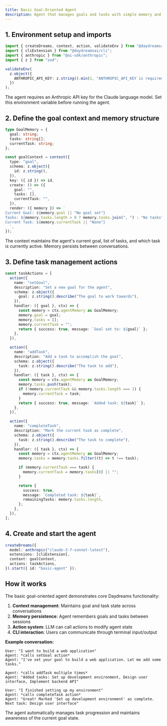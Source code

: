 ```yaml
---
title: Basic Goal-Oriented Agent
description: Agent that manages goals and tasks with simple memory and actions.
---
```


## 1. Environment setup and imports

```typescript title="index.ts"
import { createDreams, context, action, validateEnv } from "@daydreamsai/core";
import { cliExtension } from "@daydreamsai/cli";
import { anthropic } from "@ai-sdk/anthropic";
import { z } from "zod";

validateEnv(
  z.object({
    ANTHROPIC_API_KEY: z.string().min(1, "ANTHROPIC_API_KEY is required"),
  })
);
```

The agent requires an Anthropic API key for the Claude language model. Set this
environment variable before running the agent.

## 2. Define the goal context and memory structure

```ts
type GoalMemory = {
  goal: string;
  tasks: string[];
  currentTask: string;
};

const goalContext = context({
  type: "goal",
  schema: z.object({
    id: z.string(),
  }),
  key: ({ id }) => id,
  create: () => ({
    goal: "",
    tasks: [],
    currentTask: "",
  }),
  render: ({ memory }) => `
Current Goal: ${memory.goal || "No goal set"}
Tasks: ${memory.tasks.length > 0 ? memory.tasks.join(", ") : "No tasks"}
Current Task: ${memory.currentTask || "None"}
  `,
});
```

The context maintains the agent's current goal, list of tasks, and which task is
currently active. Memory persists between conversations.

## 3. Define task management actions

```ts
const taskActions = [
  action({
    name: "setGoal",
    description: "Set a new goal for the agent",
    schema: z.object({
      goal: z.string().describe("The goal to work towards"),
    }),
    handler: ({ goal }, ctx) => {
      const memory = ctx.agentMemory as GoalMemory;
      memory.goal = goal;
      memory.tasks = [];
      memory.currentTask = "";
      return { success: true, message: `Goal set to: ${goal}` };
    },
  }),

  action({
    name: "addTask",
    description: "Add a task to accomplish the goal",
    schema: z.object({
      task: z.string().describe("The task to add"),
    }),
    handler: ({ task }, ctx) => {
      const memory = ctx.agentMemory as GoalMemory;
      memory.tasks.push(task);
      if (!memory.currentTask && memory.tasks.length === 1) {
        memory.currentTask = task;
      }
      return { success: true, message: `Added task: ${task}` };
    },
  }),

  action({
    name: "completeTask",
    description: "Mark the current task as complete",
    schema: z.object({
      task: z.string().describe("The task to complete"),
    }),
    handler: ({ task }, ctx) => {
      const memory = ctx.agentMemory as GoalMemory;
      memory.tasks = memory.tasks.filter((t) => t !== task);

      if (memory.currentTask === task) {
        memory.currentTask = memory.tasks[0] || "";
      }

      return {
        success: true,
        message: `Completed task: ${task}`,
        remainingTasks: memory.tasks.length,
      };
    },
  }),
];
```

## 4. Create and start the agent

```ts
createDreams({
  model: anthropic("claude-3-7-sonnet-latest"),
  extensions: [cliExtension],
  context: goalContext,
  actions: taskActions,
}).start({ id: "basic-agent" });
```

## How it works

The basic goal-oriented agent demonstrates core Daydreams functionality:

1. **Context management**: Maintains goal and task state across conversations
2. **Memory persistence**: Agent remembers goals and tasks between sessions
3. **Action system**: LLM can call actions to modify agent state
4. **CLI interaction**: Users can communicate through terminal input/output

**Example conversation:**

```
User: "I want to build a web application"
Agent: *calls setGoal action*
Agent: "I've set your goal to build a web application. Let me add some tasks."

Agent: *calls addTask multiple times*
Agent: "Added tasks: Set up development environment, Design user interface, Implement backend API"

User: "I finished setting up my environment"
Agent: *calls completeTask action*
Agent: "Great! Marked 'Set up development environment' as complete. Next task: Design user interface"
```

The agent automatically manages task progression and maintains awareness of the
current goal state.
